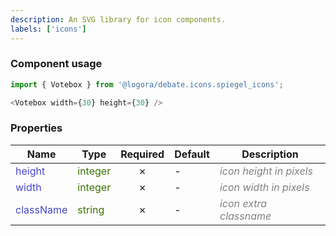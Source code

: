 ```yaml
---
description: An SVG library for icon components.
labels: ['icons']
---
```


### Component usage

```js
import { Votebox } from '@logora/debate.icons.spiegel_icons';
```

```js
<Votebox width={30} height={30} />
```

### Properties
| **Name**      | **Type** | **Required** | **Default** | **Description** |
| ----------- | ----------- | :-----------: | ----------- | ----------- |
| <font color='#4646c6'>height</font> | <font color="#397300">integer</font> | &cross; | - | <font color="grey">*icon height in pixels*</font> |
| <font color='#4646c6'>width</font> | <font color="#397300">integer</font> | &cross; | - | <font color="grey">*icon width in pixels*</font> |
| <font color='#4646c6'>className</font> | <font color="#397300">string</font> | &cross; | - | <font color="grey">*icon extra classname*</font> |
